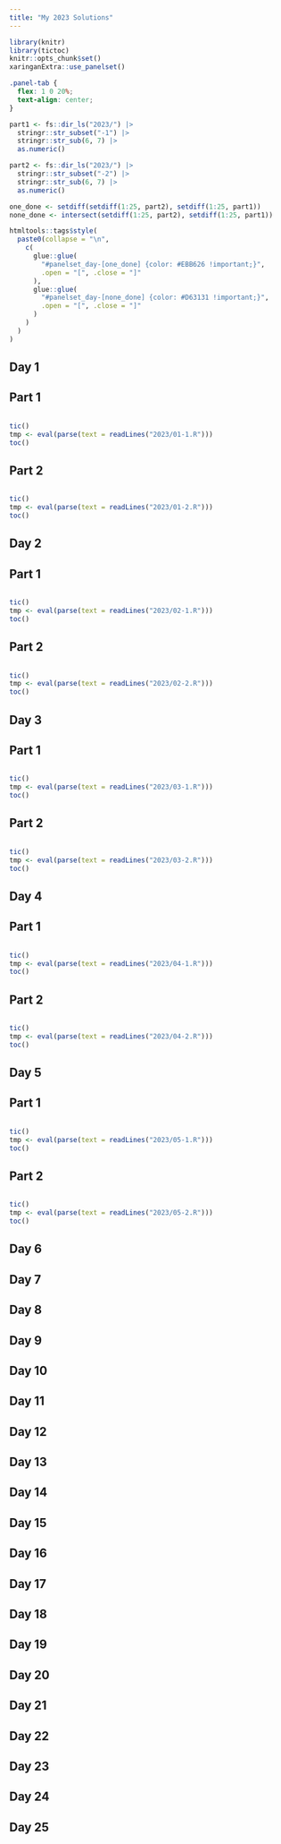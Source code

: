 ```yaml
---
title: "My 2023 Solutions"
---
```


```r
library(knitr)
library(tictoc)
knitr::opts_chunk$set()
xaringanExtra::use_panelset()
```

```css
.panel-tab {
  flex: 1 0 20%;
  text-align: center;
}
```

```r
part1 <- fs::dir_ls("2023/") |>
  stringr::str_subset("-1") |>
  stringr::str_sub(6, 7) |>
  as.numeric()

part2 <- fs::dir_ls("2023/") |>
  stringr::str_subset("-2") |>
  stringr::str_sub(6, 7) |>
  as.numeric()

one_done <- setdiff(setdiff(1:25, part2), setdiff(1:25, part1))
none_done <- intersect(setdiff(1:25, part2), setdiff(1:25, part1))

htmltools::tags$style(
  paste0(collapse = "\n",
    c(
      glue::glue(
        "#panelset_day-[one_done] {color: #EBB626 !important;}",
        .open = "[", .close = "]"
      ),
      glue::glue(
        "#panelset_day-[none_done] {color: #D63131 !important;}",
        .open = "[", .close = "]"
      )
    )
  )
)
```

::::: {.panelset}

::: {.panel}

# Day 1 {.panel-name}

## Part 1

```r
```

```r
tic()
tmp <- eval(parse(text = readLines("2023/01-1.R")))
toc()
```

## Part 2

```r
```

```r
tic()
tmp <- eval(parse(text = readLines("2023/01-2.R")))
toc()
```

:::

::: {.panel}

# Day 2 {.panel-name}

## Part 1

```r
```

```r
tic()
tmp <- eval(parse(text = readLines("2023/02-1.R")))
toc()
```

## Part 2

```r
```

```r
tic()
tmp <- eval(parse(text = readLines("2023/02-2.R")))
toc()
```

:::

::: {.panel}

# Day 3 {.panel-name}

## Part 1

```r
```

```r
tic()
tmp <- eval(parse(text = readLines("2023/03-1.R")))
toc()
```

## Part 2

```r
```

```r
tic()
tmp <- eval(parse(text = readLines("2023/03-2.R")))
toc()
```

:::

::: {.panel}

# Day 4 {.panel-name}

## Part 1

```r
```

```r
tic()
tmp <- eval(parse(text = readLines("2023/04-1.R")))
toc()
```

## Part 2

```r
```

```r
tic()
tmp <- eval(parse(text = readLines("2023/04-2.R")))
toc()
```

:::

::: {.panel}

# Day 5 {.panel-name}

## Part 1

```r
```

```r
tic()
tmp <- eval(parse(text = readLines("2023/05-1.R")))
toc()
```

## Part 2

```r
```

```r
tic()
tmp <- eval(parse(text = readLines("2023/05-2.R")))
toc()
```

:::

::: {.panel}

# Day 6 {.panel-name}

:::

::: {.panel}

# Day 7 {.panel-name}

:::

::: {.panel}

# Day 8 {.panel-name}

:::

::: {.panel}

# Day 9 {.panel-name}

:::

::: {.panel}

# Day 10 {.panel-name}

:::

::: {.panel}

# Day 11 {.panel-name}

:::

::: {.panel}

# Day 12 {.panel-name}

:::

::: {.panel}

# Day 13 {.panel-name}

:::

::: {.panel}

# Day 14 {.panel-name}

:::

::: {.panel}

# Day 15 {.panel-name}

:::

::: {.panel}

# Day 16 {.panel-name}

:::

::: {.panel}

# Day 17 {.panel-name}

:::

::: {.panel}

# Day 18 {.panel-name}

:::

::: {.panel}

# Day 19 {.panel-name}

:::

::: {.panel}

# Day 20 {.panel-name}

:::

::: {.panel}

# Day 21 {.panel-name}

:::

::: {.panel}

# Day 22 {.panel-name}

:::

::: {.panel}

# Day 23 {.panel-name}

:::

::: {.panel}

# Day 24 {.panel-name}

:::

::: {.panel}

# Day 25 {.panel-name}

:::

:::::
